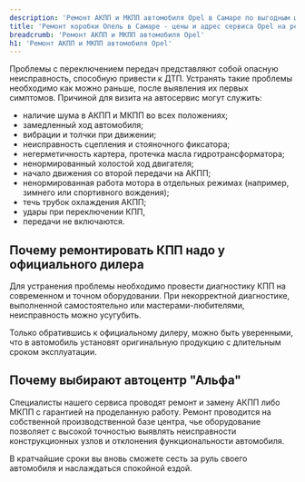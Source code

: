 ```yaml
---
description: 'Ремонт АКПП и МКПП автомобиля Opel в Самаре по выгодным ценам в сертифицированном сервисе Опель.'
title: 'Ремонт коробки Опель в Самаре - цены и адрес сервиса Opel на ремонт МКПП и АКПП Opel'
breadcrumb: 'Ремонт АКПП и МКПП автомобиля Opel'
h1: 'Ремонт АКПП и МКПП автомобиля Opel'
---
```

<p>
	 Проблемы с переключением передач представляют собой опасную неисправность, способную привести к ДТП. Устранять такие проблемы необходимо как можно раньше, после выявления их первых симптомов. Причиной для визита на автосервис могут служить:
</p>
<ul>
	<li>наличие шума в АКПП и МКПП во всех положениях;</li>
	<li>замедленный ход автомобиля;</li>
	<li>вибрации и толчки при движении;</li>
	<li>неисправность сцепления и стояночного фиксатора;</li>
	<li>негерметичность картера, протечка масла гидротрансформатора;</li>
	<li>ненормированный холостой ход двигателя;</li>
	<li>начало движения со второй передачи на АКПП;</li>
	<li>ненормированная работа мотора в отдельных режимах (например, зимнего или спортивного вождения);</li>
	<li>течь трубок охлаждения АКПП;</li>
	<li>удары при переключении КПП, </li>
	<li>передачи не включаются.</li>
</ul>
<h2>Почему ремонтировать КПП надо у официального дилера</h2>
<p>
	 Для устранения проблемы необходимо провести диагностику КПП на современном и точном оборудовании. При некорректной диагностике, выполненной самостоятельно или мастерами-любителями, неисправность можно усугубить.
</p>
<p>
	 Только обратившись к официальному дилеру, можно быть уверенными, что в автомобиль установят оригинальную продукцию с длительным сроком эксплуатации.
</p>
<h2>Почему выбирают автоцентр "Альфа"</h2>
<p>
	 Специалисты нашего сервиса проводят ремонт и замену АКПП либо МКПП с гарантией на проделанную работу. Ремонт проводится на собственной производственной базе центра, чье оборудование позволяет с высокой точностью выявлять неисправности конструкционных узлов и отклонения функциональности автомобиля.
</p>
<p>
	 В кратчайшие сроки вы вновь сможете сесть за руль своего автомобиля и наслаждаться спокойной ездой.
</p>